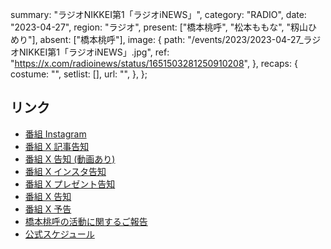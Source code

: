   summary: "ラジオNIKKEI第1「ラジオiNEWS」",
  category: "RADIO",
  date: "2023-04-27",
  region: "ラジオ",
  present: ["橋本桃呼", "松本ももな", "籾山ひめり"],
  absent: ["橋本桃呼"],
  image: {
    path: "/events/2023/2023-04-27_ラジオNIKKEI第1「ラジオiNEWS」.jpg",
    ref: "https://x.com/radioinews/status/1651503281250910208",
  },
  recaps: {
    costume: "",
    setlist: [],
    url: "",
  },
};

## リンク

- [番組 Instagram](https://www.instagram.com/p/CriYVuoJk0I/)
- [番組 X 記事告知](https://x.com/radioinews/status/1651793708780773376)
- [番組 X 告知 (動画あり)](https://x.com/radioinews/status/1651546011750510593)
- [番組 X インスタ告知](https://x.com/radioinews/status/1651542644194168833)
- [番組 X プレゼント告知](https://x.com/radioinews/status/1651520728389521409)
- [番組 X 告知](https://x.com/radioinews/status/1651503281250910208)
- [番組 X 予告](https://x.com/radioinews/status/1651177676970024961)
- [橋本桃呼の活動に関するご報告](https://takanenonadeshiko.jp/?p=954)
- [公式スケジュール](https://takanenonadeshiko.jp/?p=915)
